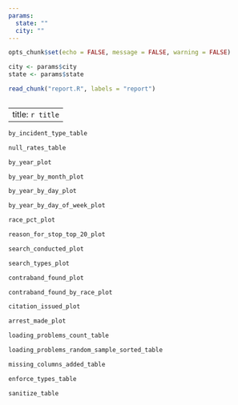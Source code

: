 ```yaml
---
params:
  state: ""
  city: ""
---
```



```r
opts_chunk$set(echo = FALSE, message = FALSE, warning = FALSE)

city <- params$city
state <- params$state

read_chunk("report.R", labels = "report")
```

```r
```

---
title: `r title`
---

\begin{center}
2010 Census population: `r comma_num(population)`

`r comma_num(total_rows)` rows from `r date_range[1]` to `r date_range[2]`
\end{center}

```r
by_incident_type_table
```

```r
null_rates_table
```

```r
by_year_plot
```

```r
by_year_by_month_plot
```

```r
by_year_by_day_plot
```

```r
by_year_by_day_of_week_plot
```

```r
race_pct_plot
```

```r
reason_for_stop_top_20_plot
```

```r
search_conducted_plot
```

```r
search_types_plot
```

```r
contraband_found_plot
```

```r
contraband_found_by_race_plot
```

```r
citation_issued_plot
```

```r
arrest_made_plot
```

\newpage

\begin{center}
\textbf{Metadata}
\end{center}

```r
loading_problems_count_table
```

```r
loading_problems_random_sample_sorted_table
```

\newpage

```r
missing_columns_added_table
```

```r
enforce_types_table
```

```r
sanitize_table
```
